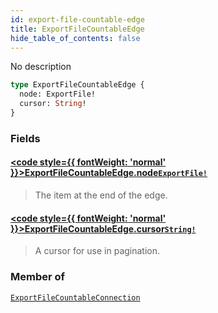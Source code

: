 ```yaml
---
id: export-file-countable-edge
title: ExportFileCountableEdge
hide_table_of_contents: false
---
```








No description

```graphql
type ExportFileCountableEdge {
  node: ExportFile!
  cursor: String!
}
```


### Fields

#### [<code style={{ fontWeight: 'normal' }}>ExportFileCountableEdge.<b>node</b></code>](#)<Bullet />[`ExportFile!`](../../../developer/api-reference/objects/export-file) <Badge class="secondary" text="non-null"/> <Badge class="secondary" text="object"/>
> The item at the end of the edge.
> 

#### [<code style={{ fontWeight: 'normal' }}>ExportFileCountableEdge.<b>cursor</b></code>](#)<Bullet />[`String!`](../../../developer/api-reference/scalars/string) <Badge class="secondary" text="non-null"/> <Badge class="secondary" text="scalar"/>
> A cursor for use in pagination.
> 



### Member of

[`ExportFileCountableConnection`](../../../developer/api-reference/objects/export-file-countable-connection)  <Badge class="secondary" text="object"/>



